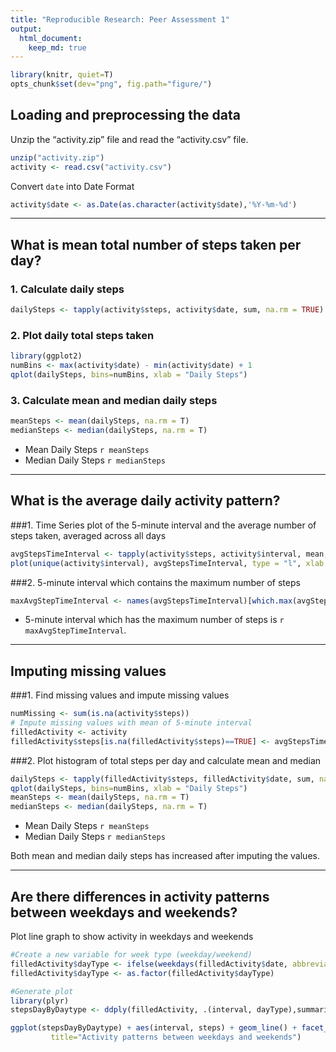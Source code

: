 ```yaml
---
title: "Reproducible Research: Peer Assessment 1"
output: 
  html_document:
    keep_md: true
---
```

```r
library(knitr, quiet=T)
opts_chunk$set(dev="png", fig.path="figure/")
```

## Loading and preprocessing the data

Unzip the "activity.zip" file and read the "activity.csv" file.
```r
unzip("activity.zip")
activity <- read.csv("activity.csv")
```

Convert `date` into Date Format
```r
activity$date <- as.Date(as.character(activity$date),'%Y-%m-%d')
```


---------------------

## What is mean total number of steps taken per day?

### 1. Calculate daily steps

```r
dailySteps <- tapply(activity$steps, activity$date, sum, na.rm = TRUE)
```

### 2. Plot daily total steps taken

```r
library(ggplot2)
numBins <- max(activity$date) - min(activity$date) + 1
qplot(dailySteps, bins=numBins, xlab = "Daily Steps")
```


### 3. Calculate mean and median daily steps
```r
meanSteps <- mean(dailySteps, na.rm = T)
medianSteps <- median(dailySteps, na.rm = T)
```
* Mean Daily Steps `r meanSteps`  
* Median Daily Steps `r medianSteps`  

-----------------

## What is the average daily activity pattern?

###1. Time Series plot of the 5-minute interval and the average number of steps taken, averaged across all days 

```r
avgStepsTimeInterval <- tapply(activity$steps, activity$interval, mean, na.rm=TRUE)
plot(unique(activity$interval), avgStepsTimeInterval, type = "l", xlab = "5-minute interval", ylab = "Avg. Steps taken over days")
```


###2. 5-minute interval which contains the maximum number of steps

```r
maxAvgStepTimeInterval <- names(avgStepsTimeInterval)[which.max(avgStepsTimeInterval)]
```

* 5-minute interval which has the maximum number of steps is `r maxAvgStepTimeInterval`.

---------------


## Imputing missing values

###1. Find missing values and impute missing values

```r
numMissing <- sum(is.na(activity$steps))
# Impute missing values with mean of 5-minute interval
filledActivity <- activity
filledActivity$steps[is.na(filledActivity$steps)==TRUE] <- avgStepsTimeInterval[as.character(filledActivity[is.na(filledActivity$steps), 3])]
```


###2. Plot histogram of total steps per day and calculate mean and median

```r
dailySteps <- tapply(filledActivity$steps, filledActivity$date, sum, na.rm = TRUE)
qplot(dailySteps, bins=numBins, xlab = "Daily Steps")
meanSteps <- mean(dailySteps, na.rm = T)
medianSteps <- median(dailySteps, na.rm = T)
```
* Mean Daily Steps `r meanSteps`  
* Median Daily Steps `r medianSteps`  

Both mean and median daily steps has increased after imputing the values.  

-----------


## Are there differences in activity patterns between weekdays and weekends?

Plot line graph to show activity in weekdays and weekends
```r
#Create a new variable for week type (weekday/weekend)
filledActivity$dayType <- ifelse(weekdays(filledActivity$date, abbreviate = T) %in% c("Mon","Tue","Wed","Thu","Fri"),"weekday","weekend")
filledActivity$dayType <- as.factor(filledActivity$dayType)

#Generate plot
library(plyr)
stepsDayByDaytype <- ddply(filledActivity, .(interval, dayType),summarize, steps=mean(steps))

ggplot(stepsDayByDaytype) + aes(interval, steps) + geom_line() + facet_grid(dayType~.) + labs(x="5-min interval", y="Avg. Number of steps",
         title="Activity patterns between weekdays and weekends")
```
